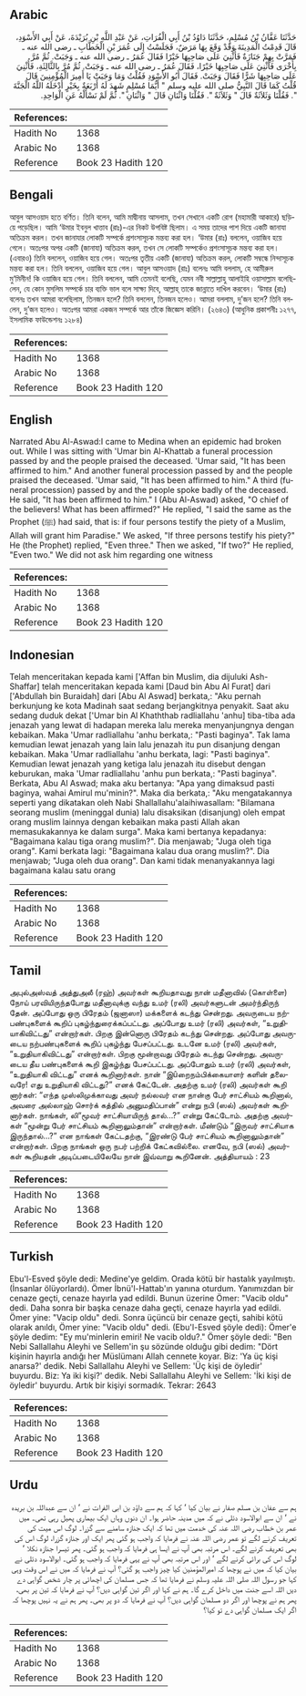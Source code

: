 ## Arabic


<div dir="rtl" lang="ar" style={{fontSize:'larger',backgroundColor:'#f8f9fa',padding:20}}>
حَدَّثَنَا عَفَّانُ بْنُ مُسْلِمٍ، حَدَّثَنَا دَاوُدُ بْنُ أَبِي الْفُرَاتِ، عَنْ عَبْدِ اللَّهِ بْنِ بُرَيْدَةَ، عَنْ أَبِي الأَسْوَدِ، قَالَ قَدِمْتُ الْمَدِينَةَ وَقَدْ وَقَعَ بِهَا مَرَضٌ، فَجَلَسْتُ إِلَى عُمَرَ بْنِ الْخَطَّابِ ـ رضى الله عنه ـ فَمَرَّتْ بِهِمْ جَنَازَةٌ فَأُثْنِيَ عَلَى صَاحِبِهَا خَيْرًا فَقَالَ عُمَرُ ـ رضى الله عنه ـ وَجَبَتْ‏.‏ ثُمَّ مُرَّ بِأُخْرَى فَأُثْنِيَ عَلَى صَاحِبِهَا خَيْرًا، فَقَالَ عُمَرُ ـ رضى الله عنه ـ وَجَبَتْ‏.‏ ثُمَّ مُرَّ بِالثَّالِثَةِ، فَأُثْنِيَ عَلَى صَاحِبِهَا شَرًّا فَقَالَ وَجَبَتْ‏.‏ فَقَالَ أَبُو الأَسْوَدِ فَقُلْتُ وَمَا وَجَبَتْ يَا أَمِيرَ الْمُؤْمِنِينَ قَالَ قُلْتُ كَمَا قَالَ النَّبِيُّ صلى الله عليه وسلم ‏"‏ أَيُّمَا مُسْلِمٍ شَهِدَ لَهُ أَرْبَعَةٌ بِخَيْرٍ أَدْخَلَهُ اللَّهُ الْجَنَّةَ ‏"‏‏.‏ فَقُلْنَا وَثَلاَثَةٌ قَالَ ‏"‏ وَثَلاَثَةٌ ‏"‏‏.‏ فَقُلْنَا وَاثْنَانِ قَالَ ‏"‏ وَاثْنَانِ ‏"‏‏.‏ ثُمَّ لَمْ نَسْأَلْهُ عَنِ الْوَاحِدِ‏.‏
</div>
<div style={{backgroundColor:'#f8f9fa',padding:20, marginBottom: 10}}><table> <thead> <tr> <th>References:</th> <th></th> </tr> </thead> <tbody><tr><td>Hadith No</td><td>1368</td></tr><tr><td>Arabic No</td><td>1368</td></tr><tr><td>Reference</td><td>Book 23 Hadith 120</td></tr></tbody></table></div>

## Bengali


<div dir="ltr" lang="bn" style={{fontSize:'larger',backgroundColor:'#f8f9fa',padding:20}}>
আবুল আসওয়াদ হতে বর্ণিত। তিনি বলেন, আমি মাদ্বীনায় আসলাম, তখন সেখানে একটি রোগ (মহামারী আকারে) ছড়িয়ে পড়েছিল। আমি ‘উমার ইবনুল খাত্তাব (রাঃ)-এর নিকট উপবিষ্ট ছিলাম। এ সময় তাদের পাশ দিয়ে একটি জানাযা অতিক্রম করল। তখন জানাযার লোকটি সম্পর্কে প্রশংসাসূচক মন্তব্য করা হল। ‘উমার (রাঃ) বললেন, ওয়াজিব হয়ে গেলে। অতঃপর অপর একটি (জানাযা) অতিক্রম করল, তখন সে লোকটি সম্পর্কেও প্রশংসাসূচক মন্তব্য করা হল। (এবারও) তিনি বললেন, ওয়াজিব হয়ে গেল। অতঃপর তৃতীয় একটি (জানাযা) অতিক্রম করল, লোকটি সম্বন্ধে নিন্দাসূচক মন্তব্য করা হল। তিনি বললেন, ওয়াজিব হয়ে গেল। আবুল আসওয়াদ (রাঃ) বলেনঃ আমি বললাম, হে আমীরুল মু‘মিনীন! কি ওয়াজিব হয়ে গেল। তিনি বললেন, আমি তেমনই বলেছি, যেমন নবী সাল্লাল্লাহু আলাইহি ওয়াসাল্লাম বলেছিলেন, যে কোন মুসলিম সম্পর্কে চার ব্যক্তি ভাল বলে সাক্ষ্য দিবে, আল্লাহ্ তাকে জান্নাতে দাখিল করবেন। ‘উমার (রাঃ) বলেনঃ তখন আমরা বলেছিলাম, তিনজন হলে? তিনি বললেন, তিনজন হলেও। আমরা বললাম, দু’জন হলে? তিনি বললেন, দু’জন হলেও। অতঃপর আমরা একজন সম্পর্কে আর তাঁকে জিজ্ঞেস করিনি। (২৬৪৩) (আধুনিক প্রকাশনীঃ ১২৭৭, ইসলামিক ফাউন্ডেশনঃ ১২৮৪)
</div>
<div style={{backgroundColor:'#f8f9fa',padding:20, marginBottom: 10}}><table> <thead> <tr> <th>References:</th> <th></th> </tr> </thead> <tbody><tr><td>Hadith No</td><td>1368</td></tr><tr><td>Arabic No</td><td>1368</td></tr><tr><td>Reference</td><td>Book 23 Hadith 120</td></tr></tbody></table></div>

## English


<div dir="ltr" lang="en" style={{fontSize:'larger',backgroundColor:'#f8f9fa',padding:20}}>
Narrated Abu Al-Aswad:I came to Medina when an epidemic had broken out. While I was sitting with 'Umar bin Al-Khattab a funeral procession passed by and the people praised the deceased. 'Umar said, "It has been affirmed to him." And another funeral procession passed by and the people praised the deceased. 'Umar said, "It has been affirmed to him." A third (funeral procession) passed by and the people spoke badly of the deceased. He said, "It has been affirmed to him." I (Abu Al-Aswad) asked, "O chief of the believers! What has been affirmed?" He replied, "I said the same as the Prophet (ﷺ) had said, that is: if four persons testify the piety of a Muslim, Allah will grant him Paradise." We asked, "If three persons testify his piety?" He (the Prophet) replied, "Even three." Then we asked, "If two?" He replied, "Even two." We did not ask him regarding one witness
</div>
<div style={{backgroundColor:'#f8f9fa',padding:20, marginBottom: 10}}><table> <thead> <tr> <th>References:</th> <th></th> </tr> </thead> <tbody><tr><td>Hadith No</td><td>1368</td></tr><tr><td>Arabic No</td><td>1368</td></tr><tr><td>Reference</td><td>Book 23 Hadith 120</td></tr></tbody></table></div>

## Indonesian


<div dir="ltr" lang="id" style={{fontSize:'larger',backgroundColor:'#f8f9fa',padding:20}}>
Telah menceritakan kepada kami ['Affan bin Muslim, dia dijuluki Ash-Shaffar] telah menceritakan kepada kami [Daud bin Abu Al Furat] dari ['Abdullah bin Buraidah] dari [Abu Al Aswad] berkata,: "Aku pernah berkunjung ke kota Madinah saat sedang berjangkitnya penyakit. Saat aku sedang duduk dekat ['Umar bin Al Khaththab radliallahu 'anhu] tiba-tiba ada jenazah yang lewat di hadapan mereka lalu mereka menyanjungnya dengan kebaikan. Maka 'Umar radliallahu 'anhu berkata,: "Pasti baginya". Tak lama kemudian lewat jenazah yang lain lalu jenazah itu pun disanjung dengan kebaikan. Maka 'Umar radliallahu 'anhu berkata, lagi: "Pasti baginya". Kemudian lewat jenazah yang ketiga lalu jenazah itu disebut dengan keburukan, maka 'Umar radliallahu 'anhu pun berkata,: "Pasti baginya". Berkata, Abu Al Aswad; maka aku bertanya: "Apa yang dimaksud pasti baginya, wahai Amirul mu'minin?". Maka dia berkata,: "Aku mengatakannya seperti yang dikatakan oleh Nabi Shallallahu'alaihiwasallam: "Bilamana seorang muslim (meninggal dunia) lalu disaksikan (disanjung) oleh empat orang muslim lainnya dengan kebaikan maka pasti Allah akan memasukakannya ke dalam surga". Maka kami bertanya kepadanya: "Bagaimana kalau tiga orang muslim?". Dia menjawab; "Juga oleh tiga orang". Kami berkata lagi: "Bagaimana kalau dua orang muslim?". Dia menjawab; "Juga oleh dua orang". Dan kami tidak menanyakannya lagi bagaimana kalau satu orang
</div>
<div style={{backgroundColor:'#f8f9fa',padding:20, marginBottom: 10}}><table> <thead> <tr> <th>References:</th> <th></th> </tr> </thead> <tbody><tr><td>Hadith No</td><td>1368</td></tr><tr><td>Arabic No</td><td>1368</td></tr><tr><td>Reference</td><td>Book 23 Hadith 120</td></tr></tbody></table></div>

## Tamil


<div dir="ltr" lang="ta" style={{fontSize:'larger',backgroundColor:'#f8f9fa',padding:20}}>
அபுல்அஸ்வத் அத்துஅலீ (ரஹ்) அவர்கள் கூறியதாவது நான் மதீனாவில் (கொள்ளை) நோய் பரவியிருந்தபோது மதீனாவுக்கு வந்து உமர் (ரலி) அவர்களுடன் அமர்ந்திருந் தேன். அப்போது ஒரு பிரேதம் (ஜனாஸா) மக்களைக் கடந்து சென்றது. அவருடைய நற்பண்புகளைக் கூறிப் புகழ்ந்துரைக்கப்பட்டது. அப்போது உமர் (ரலி) அவர்கள், “உறுதியாகிவிட்டது” என்றார்கள். பிறகு இன்னொரு பிரேதம் கடந்து சென்றது. அப்போது அவருடைய நற்பண்புகளைக் கூறிப் புகழ்ந்து பேசப்பட்டது. உடனே உமர் (ரலி) அவர்கள், “உறுதியாகிவிட்டது” என்றார்கள். பிறகு மூன்றாவது பிரேதம் கடந்து சென்றது. அவருடைய தீய பண்புகளைக் கூறி இகழ்ந்து பேசப்பட்டது. அப்போதும் உமர் (ரலி) அவர்கள், “உறுதியாகி விட்டது” எனக் கூறினார்கள். நான் “இûறைநம்பிக்கையாளர் களின் தலைவரே! எது உறுதியாகி விட்டது?” எனக் கேட்டேன். அதற்கு உமர் (ரலி) அவர்கள் கூறி னார்கள்: “எந்த முஸ்லிமுக்காவது அவர் நல்லவர் என நான்கு பேர் சாட்சியம் கூறினால், அவரை அல்லாஹ் சொர்க் கத்தில் அனுமதிப்பான்” என்று நபி (ஸல்) அவர்கள் கூறினார்கள். நாங்கள், லி“மூவர் சாட்சியாயிருந் தால்...?” என்று கேட்டோம். அதற்கு அவர்கள் “மூன்று பேர் சாட்சியம் கூறினாலும்தான்” என்றார்கள். மீண்டும் “இருவர் சாட்சியாக இருந்தால்...?” என நாங்கள் கேட்டதற்கு, “இரண்டு பேர் சாட்சியம் கூறினாலும்தான்” என்றார்கள். பிறகு நாங்கள் ஒரு நபர் பற்றிக் கேட்கவில்லை. எனவே, நபி (ஸல்) அவர்கள் கூறியதன் அடிப்படையிலேயே நான் இவ்வாறு கூறினேன். அத்தியாயம் : 23
</div>
<div style={{backgroundColor:'#f8f9fa',padding:20, marginBottom: 10}}><table> <thead> <tr> <th>References:</th> <th></th> </tr> </thead> <tbody><tr><td>Hadith No</td><td>1368</td></tr><tr><td>Arabic No</td><td>1368</td></tr><tr><td>Reference</td><td>Book 23 Hadith 120</td></tr></tbody></table></div>

## Turkish


<div dir="ltr" lang="tr" style={{fontSize:'larger',backgroundColor:'#f8f9fa',padding:20}}>
Ebu'l-Esved şöyle dedi: Medine'ye geldim. Orada kötü bir hastalık yayılmıştı. (İnsanlar ölüyorlardı). Ömer İbnü'l-Hattab'ın yanına oturdum. Yanımızdan bir cenaze geçti, cenaze hayırla yad edildi. Bunun üzerine Ömer: "Vacib oldu" dedi. Daha sonra bir başka cenaze daha geçti, cenaze hayırla yad edildi. Ömer yine: "Vacip oldu" dedi. Sonra üçüncü bir cenaze geçti, sahibi kötü olarak anıldı, Ömer yine: "Vacib oldu" dedi. (Ebu'l-Esved şöyle dedi): Ömer'e şöyle dedim: "Ey mu'minlerin emiri! Ne vacib oldu?." Ömer şöyle dedi: "Ben Nebi Sallallahu Aleyhi ve Sellem'in şu sözünde olduğu gibi dedim: "Dört kişinin hayırla andığı her Müslümanı Allah cennete ko­yar. Biz: 'Ya üç kişi anarsa?' dedik. Nebi Sallallahu Aleyhi ve Sellem: 'Üç kişi de öyledir' buyurdu. Biz: Ya iki kişi?' dedik. Nebi Sallallahu Aleyhi ve Sellem: 'İki kişi de öyledir' buyurdu. Artık bir kişiyi sormadık. Tekrar: 2643
</div>
<div style={{backgroundColor:'#f8f9fa',padding:20, marginBottom: 10}}><table> <thead> <tr> <th>References:</th> <th></th> </tr> </thead> <tbody><tr><td>Hadith No</td><td>1368</td></tr><tr><td>Arabic No</td><td>1368</td></tr><tr><td>Reference</td><td>Book 23 Hadith 120</td></tr></tbody></table></div>

## Urdu


<div dir="rtl" lang="ur" style={{fontSize:'larger',backgroundColor:'#f8f9fa',padding:20}}>
ہم سے عفان بن مسلم صفار نے بیان کیا ‘ کہا کہ ہم سے داؤد بن ابی الفرات نے ‘ ان سے عبداللہ بن بریدہ نے ‘ ان سے ابوالاسود دئلی نے کہ میں مدینہ حاضر ہوا۔ ان دنوں وہاں ایک بیماری پھیل رہی تھی۔ میں عمر بن خطاب رضی اللہ عنہ کی خدمت میں تھا کہ ایک جنازہ سامنے سے گزرا۔ لوگ اس میت کی تعریف کرنے لگے تو عمر رضی اللہ عنہ نے فرمایا کہ واجب ہو گئی پھر ایک اور جنازہ گزرا، لوگ اس کی بھی تعریف کرنے لگے۔ اس مرتبہ بھی آپ نے ایسا ہی فرمایا کہ واجب ہو گئی۔ پھر تیسرا جنازہ نکلا ‘ لوگ اس کی برائی کرنے لگے ‘ اور اس مرتبہ بھی آپ نے یہی فرمایا کہ واجب ہو گئی۔ ابوالاسود دئلی نے بیان کیا کہ میں نے پوچھا کہ امیرالمؤمنین کیا چیز واجب ہو گئی؟ آپ نے فرمایا کہ میں نے اس وقت وہی کہا جو رسول اللہ صلی اللہ علیہ وسلم نے فرمایا تھا کہ جس مسلمان کی اچھائی پر چار شخص گواہی دے دیں اللہ اسے جنت میں داخل کرے گا۔ ہم نے کہا اور اگر تین گواہی دیں؟ آپ نے فرمایا کہ تین پر بھی، پھر ہم نے پوچھا اور اگر دو مسلمان گواہی دیں؟ آپ نے فرمایا کہ دو پر بھی۔ پھر ہم نے یہ نہیں پوچھا کہ اگر ایک مسلمان گواہی دے تو کیا؟
</div>
<div style={{backgroundColor:'#f8f9fa',padding:20, marginBottom: 10}}><table> <thead> <tr> <th>References:</th> <th></th> </tr> </thead> <tbody><tr><td>Hadith No</td><td>1368</td></tr><tr><td>Arabic No</td><td>1368</td></tr><tr><td>Reference</td><td>Book 23 Hadith 120</td></tr></tbody></table></div>